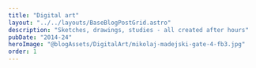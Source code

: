 ```yaml
---
title: "Digital art"
layout: "../../layouts/BaseBlogPostGrid.astro"
description: "Sketches, drawings, studies - all created after hours"
pubDate: "2014-24"
heroImage: "@blogAssets/DigitalArt/mikolaj-madejski-gate-4-fb3.jpg"
order: 1
---
```



<BaseBlogHeadTile
  index="4"
  title={frontmatter.title}
  date={frontmatter.pubDate}
  text="Over the years, inspired by various themes, the possibilities of new technologies, I created various things in photoshop. Sometimes it was a desire to check out a new tool in the program. All created for fun."
  gridPosition="1/1/1/3"
/>

<BaseBlogImage
  src="DigitalArt/mikolaj-madejski-01-castle-artstation.jpg"
  index={1}
  gridPosition="1/3/1/3"
/>

<BaseBlogImage
  src="DigitalArt/mikolaj-madejski-20-doodle-05-wip2.jpg"
  index={2}
  gridPosition="2/1/4/1"
/>

<BaseBlogImage
  src="DigitalArt/mikolaj-madejski-01-portret-01-as.jpg"
  index={2}
  gridPosition="2/2/2/2"
/>

<BaseBlogImage
  src="DigitalArt/mikolaj-madejski-mountain-mikolaj-artstation-2.jpg"
  index={2}
  gridPosition="2/3/3/3"
/>

<BaseBlogImage
  src="DigitalArt/mikolaj-madejski-space-ship-01-as.jpg"
  index={3}
  gridPosition="3/2/5/4"
/>
